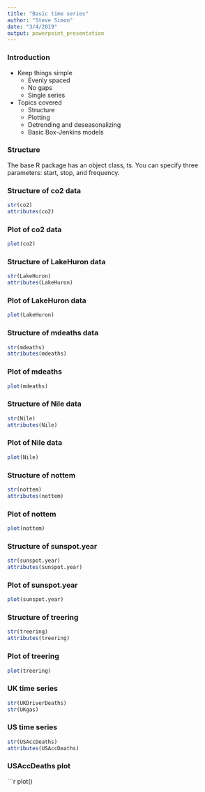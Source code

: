 ```yaml
---
title: "Basic time series"
author: "Steve Simon"
date: "3/4/2019"
output: powerpoint_presentation
---
```


### Introduction

* Keep things simple
  + Evenly spaced
  + No gaps
  + Single series
* Topics covered
  + Structure
  + Plotting
  + Detrending and deseasonalizing
  + Basic Box-Jenkins models
  
### Structure

The base R package has an object class, ts. You can specify three parameters: start, stop, and frequency. 

### Structure of co2 data

```r
str(co2)
attributes(co2)
```

### Plot of co2 data

```r
plot(co2)
```

### Structure of LakeHuron data

```r
str(LakeHuron)
attributes(LakeHuron)
```

### Plot of LakeHuron data

```r
plot(LakeHuron)
```

### Structure of mdeaths data

```r
str(mdeaths)
attributes(mdeaths)
```

### Plot of mdeaths

```r
plot(mdeaths)
```

### Structure of Nile data

```r
str(Nile)
attributes(Nile)
```

### Plot of Nile data

```r
plot(Nile)
```

### Structure of nottem

```r
str(nottem)
attributes(nottem)
```

### Plot of nottem

```r
plot(nottem)
```

### Structure of sunspot.year

```r
str(sunspot.year)
attributes(sunspot.year)
```

### Plot of sunspot.year

```r
plot(sunspot.year)
```

### Structure of treering

```r
str(treering)
attributes(treering)
```

### Plot of treering

```r
plot(treering)
```

### UK time series

```r
str(UKDriverDeaths)
str(UKgas)
```

### US time series

```r
str(USAccDeaths)
attributes(USAccDeaths)
```

### USAccDeaths plot

```r
plot()